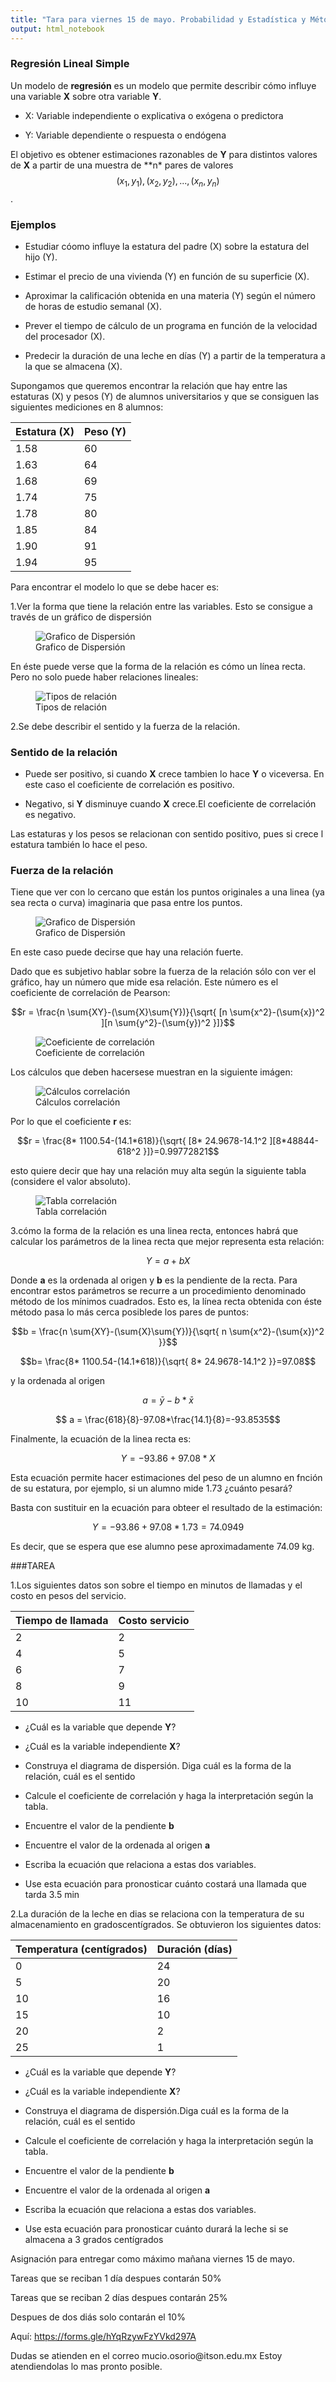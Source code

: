 ```yaml
---
title: "Tara para viernes 15 de mayo. Probabilidad y Estadística y Métodos Estadísticos."
output: html_notebook
---
```


### Regresión Lineal Simple

Un modelo de **regresión** es un modelo que permite describir cómo influye una variable **X** sobre otra variable **Y**.

* X: Variable independiente o explicativa o exógena o predictora

* Y: Variable dependiente o respuesta o endógena

El objetivo es obtener estimaciones razonables de **Y** para distintos valores de **X** a partir de una muestra de **n* pares de valores $$(x_1, y_1), (x_2,y_2),. . . ,(x_n, y_n)$$.

### Ejemplos

* Estudiar cóomo influye la estatura del padre (X) sobre la estatura del hijo (Y).

* Estimar el precio de una vivienda (Y) en función de su superficie (X).

* Aproximar la calificación obtenida en una materia (Y) según el número de horas de estudio semanal (X).

* Prever el tiempo de cálculo de un programa en función de la
velocidad del procesador (X).

* Predecir la duración de una leche en días (Y) a partir de la temperatura a la que se almacena (X).

Supongamos que queremos encontrar la relación que hay entre las estaturas (X) y pesos (Y) de alumnos universitarios y que se consiguen las siguientes mediciones en 8 alumnos:

Estatura (X)  | Peso (Y)
------------- | -------------
1.58          | 60
1.63          | 64
1.68          | 69
1.74          | 75
1.78          | 80
1.85          | 84
1.90          | 91
1.94          | 95


Para encontrar el modelo lo que se debe hacer es:

1.Ver la forma que tiene la relación entre las variables. Esto se consigue a través de un gráfico de dispersión

![Grafico de Dispersión](/probabilidad/figs/regresion.PNG)

En éste puede verse que la forma de la relación es cómo un línea recta. Pero no solo puede haber relaciones lineales:

![Tipos de relación](/probabilidad/figs/tipos.png)

2.Se debe describir el sentido y la fuerza de la relación.

### Sentido de la relación

* Puede ser positivo, si cuando **X** crece tambien lo hace **Y** o viceversa. En este caso el coeficiente de correlación es positivo.

* Negativo, si **Y** disminuye cuando **X** crece.El coeficiente de correlación es negativo. 

Las estaturas y los pesos se relacionan con sentido positivo, pues si crece l estatura también lo hace el peso.

### Fuerza de la relación

Tiene que ver con lo cercano que están los puntos originales a una linea (ya sea recta o curva) imaginaria que pasa entre los puntos.

![Grafico de Dispersión](/probabilidad/figs/fuerzadiagr.PNG)

En este caso puede decirse que hay una relación fuerte.

Dado que es subjetivo hablar sobre la fuerza de la relación sólo con ver el gráfico, hay un número que mide esa relación. Este número es el coeficiente de correlación de Pearson:

$$r = \frac{n \sum{XY}-(\sum{X}\sum{Y})}{\sqrt{ [n \sum{x^2}-(\sum{x})^2 ][n \sum{y^2}-(\sum{y})^2 }]}$$


![Coeficiente de correlación](/probabilidad/figs/fuerza.png)

Los cálculos que deben hacersese muestran en la siguiente imágen:

![Cálculos correlación](/probabilidad/figs/coeficiente.PNG)

Por lo que el coeficiente **r** es:

$$r = \frac{8* 1100.54-(14.1*618)}{\sqrt{ [8* 24.9678-14.1^2 ][8*48844-618^2 }]}=0.99772821$$

esto quiere decir que hay una relación muy alta según la siguiente tabla (considere el valor absoluto).

![Tabla correlación](/probabilidad/figs/tabla.PNG)

3.cómo la forma de la relación es una linea recta, entonces habrá que calcular los parámetros de la linea recta que mejor representa esta relación:

$$Y = a + bX$$

Donde **a** es la ordenada al origen y **b** es la pendiente de la recta. Para encontrar estos parámetros se recurre a un procedimiento denominado método de los mínimos cuadrados. Esto es, la línea recta obtenida con éste método pasa lo más cerca posiblede los pares de puntos:

$$b = \frac{n \sum{XY}-(\sum{X}\sum{Y})}{\sqrt{ n \sum{x^2}-(\sum{x})^2 }}$$

$$b= \frac{8* 1100.54-(14.1*618)}{\sqrt{ 8* 24.9678-14.1^2 }}=97.08$$

y la ordenada al origen 

$$ a = \bar{y}-b*\bar{x}$$


$$ a = \frac{618}{8}-97.08*\frac{14.1}{8}=-93.8535$$

Finalmente, la ecuación de la linea recta es:

$$Y=-93.86+97.08*X$$

Esta ecuación permite hacer estimaciones del peso de un alumno en fnción de su estatura, por ejemplo, si un alumno mide 1.73 ¿cuánto pesará?

Basta con sustituir en la ecuación para obteer el resultado de la estimación:

$$Y=-93.86+97.08*1.73=74.0949$$

Es decir, que se espera que ese alumno pese aproximadamente 74.09 kg.

###TAREA

1.Los siguientes datos son sobre el tiempo en minutos de llamadas y el costo en pesos del servicio. 

Tiempo de llamada  | Costo servicio
------------------ | -------------
2                  | 2
4                  | 5
6                  | 7
8                  | 9
10                 |11


* ¿Cuál es la variable que depende **Y**?

* ¿Cuál es la variable independiente **X**?

* Construya el diagrama de dispersión. Diga cuál es la forma de la relación, cuál es el sentido 

* Calcule el coeficiente de correlación y haga la interpretación según la tabla.

* Encuentre el valor de la pendiente **b**

* Encuentre el valor de la ordenada al origen **a**

* Escriba la ecuación que relaciona a estas dos variables.

* Use esta ecuación para pronosticar cuánto costará una llamada que tarda 3.5 min


2.La duración de la leche en dias se relaciona con la temperatura de su almacenamiento en gradoscentígrados. Se obtuvieron los siguientes datos: 

Temperatura (centígrados)  | Duración (días)
------------------ | ---------------
0                  |24
5                  |20
10                 |16
15                 |10
20                 |2
25                 |1

* ¿Cuál es la variable que depende **Y**?

* ¿Cuál es la variable independiente **X**?

* Construya el diagrama de dispersión.Diga cuál es la forma de la relación, cuál es el sentido 

* Calcule el coeficiente de correlación y haga la interpretación según la tabla.

* Encuentre el valor de la pendiente **b**

* Encuentre el valor de la ordenada al origen **a**

* Escriba la ecuación que relaciona a estas dos variables.

* Use esta ecuación para pronosticar cuánto durará la leche si se almacena a 3 grados centígrados



Asignación para entregar como máximo mañana viernes 15 de mayo.

Tareas que se reciban 1 día despues contarán 50%

Tareas que se reciban 2 días despues contarán 25%

Despues de dos diás solo contarán el 10%


Aquí: [https://forms.gle/hYqRzywFzYVkd297A](https://forms.gle/hYqRzywFzYVkd297A)


Dudas se atienden en el correo mucio.osorio@itson.edu.mx Estoy atendiendolas lo mas pronto posible.


